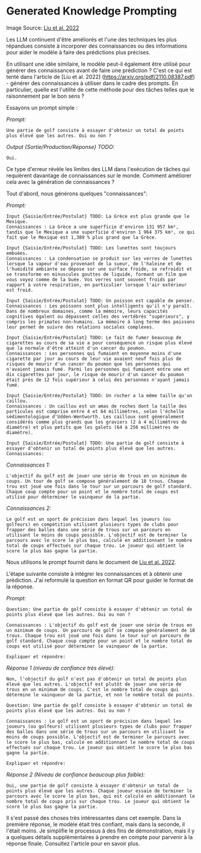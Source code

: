 # Generated Knowledge Prompting


<Screenshot src={GENKNOW} alt="GENKNOW" />

Image Source: [Liu et al. 2022](https://arxiv.org/pdf/2110.08387.pdf)

Les LLM continuent d'être améliorés et l'une des techniques les plus répandues consiste à incorporer des connaissances ou des informations pour aider le modèle à faire des prédictions plus précises.

En utilisant une idée similaire, le modèle peut-il également être utilisé pour générer des connaissances avant de faire une prédiction ? C'est ce qui est tenté dans l'article de [Liu et al. 2022] (https://arxiv.org/pdf/2110.08387.pdf) - générer des connaissances à utiliser dans le cadre des prompts. En particulier, quelle est l'utilité de cette méthode pour des tâches telles que le raisonnement par le bon sens ?

Essayons un prompt simple :

*Prompt:*
```
Une partie de golf consiste à essayer d'obtenir un total de points plus élevé que les autres. Oui ou non ?
```

*Output {Sortie/Production/Réponse} TODO:*
```
Oui.
```

Ce type d'erreur révèle les limites des LLM dans l'exécution de tâches qui requièrent davantage de connaissances sur le monde. Comment améliorer cela avec la génération de connaissances ?

Tout d'abord, nous générons quelques "connaissances":

*Prompt:*
```
Input {Saisie/Entrée/Postulat} TODO: La Grèce est plus grande que le Mexique.
Connaissances : La Grèce a une superficie d'environ 131 957 km², tandis que le Mexique a une superficie d'environ 1 964 375 km², ce qui fait que le Mexique est 1,389 % plus grand que la Grèce.

Input {Saisie/Entrée/Postulat} TODO: Les lunettes sont toujours embuées.
Connaissances : La condensation se produit sur les verres de lunettes lorsque la vapeur d'eau provenant de la sueur, de l'haleine et de l'humidité ambiante se dépose sur une surface froide, se refroidit et se transforme en minuscules gouttes de liquide, formant un film que vous voyez comme de la buée. Vos verres sont souvent froids par rapport à votre respiration, en particulier lorsque l'air extérieur est froid.

Input {Saisie/Entrée/Postulat} TODO: Un poisson est capable de penser.
Connaissances : Les poissons sont plus intelligents qu'il n'y paraît. Dans de nombreux domaines, comme la mémoire, leurs capacités cognitives égalent ou dépassent celles des vertébrés "supérieurs", y compris les primates non-humains. La mémoire à long terme des poissons leur permet de suivre des relations sociales complexes.

Input {Saisie/Entrée/Postulat} TODO: Le fait de fumer beaucoup de cigarettes au cours de sa vie a pour conséquence un risque plus élevé que la normale d'être atteint d'un cancer du poumon.
Connaissances : Les personnes qui fumaient en moyenne moins d'une cigarette par jour au cours de leur vie avaient neuf fois plus de risques de mourir d'un cancer du poumon que les personnes qui n'avaient jamais fumé. Parmi les personnes qui fumaient entre une et dix cigarettes par jour, le risque de mourir d'un cancer du poumon était près de 12 fois supérieur à celui des personnes n'ayant jamais fumé.

Input {Saisie/Entrée/Postulat} TODO: Un rocher a la même taille qu'un caillou.
Connaissances : Un caillou est un amas de roches dont la taille des particules est comprise entre 4 et 64 millimètres, selon l'échelle sédimentologique d'Udden-Wentworth. Les cailloux sont généralement considérés comme plus grands que les graviers (2 à 4 millimètres de diamètre) et plus petits que les galets (64 à 256 millimètres de diamètre).

Input {Saisie/Entrée/Postulat} TODO: Une partie de golf consiste à essayer d'obtenir un total de points plus élevé que les autres.
Connaissances:
```

*Connaissances 1:*
```
L'objectif du golf est de jouer une série de trous en un minimum de coups. Un tour de golf se compose généralement de 18 trous. Chaque trou est joué une fois dans le tour sur un parcours de golf standard. Chaque coup compte pour un point et le nombre total de coups est utilisé pour déterminer le vainqueur de la partie.
```

*Connaissances 2:*
```
Le golf est un sport de précision dans lequel les joueurs (ou golfeurs) en compétition utilisent plusieurs types de clubs pour frapper des balles dans une série de trous sur un parcours en utilisant le moins de coups possible. L'objectif est de terminer le parcours avec le score le plus bas, calculé en additionnant le nombre total de coups effectués sur chaque trou. Le joueur qui obtient le score le plus bas gagne la partie.
```

Nous utilisons le prompt fournit dans le document de [Liu et al. 2022](https://arxiv.org/pdf/2110.08387.pdf).

L'étape suivante consiste à intégrer les connaissances et à obtenir une prédiction. J'ai reformulé la question en format QR pour guider le format de la réponse.

*Prompt:*
```
Question: Une partie de golf consiste à essayer d'obtenir un total de points plus élevé que les autres. Oui ou non ?

Connaissances : L'objectif du golf est de jouer une série de trous en un minimum de coups. Un parcours de golf se compose généralement de 18 trous. Chaque trou est joué une fois dans le tour sur un parcours de golf standard. Chaque coup compte pour un point et le nombre total de coups est utilisé pour déterminer le vainqueur de la partie.

Expliquer et répondre: 
```

*Réponse 1 (niveau de confiance très élevé):*
```
Non, l'objectif du golf n'est pas d'obtenir un total de points plus élevé que les autres. L'objectif est plutôt de jouer une série de trous en un minimum de coups. C'est le nombre total de coups qui détermine le vainqueur de la partie, et non le nombre total de points.
```

```
Question: Une partie de golf consiste à essayer d'obtenir un total de points plus élevé que les autres. Oui ou non ?

Connaissances : Le golf est un sport de précision dans lequel les joueurs (ou golfeurs) utilisent plusieurs types de clubs pour frapper des balles dans une série de trous sur un parcours en utilisant le moins de coups possible. L'objectif est de terminer le parcours avec le score le plus bas, calculé en additionnant le nombre total de coups effectués sur chaque trou. Le joueur qui obtient le score le plus bas gagne la partie.

Expliquer et répondre:
```

*Réponse 2 (Niveau de confiance beaucoup plus faible):*
```
Oui, une partie de golf consiste à essayer d'obtenir un total de points plus élevé que les autres. Chaque joueur essaie de terminer le parcours avec le score le plus bas, qui est calculé en additionnant le nombre total de coups pris sur chaque trou. Le joueur qui obtient le score le plus bas gagne la partie.
```

Il s'est passé des choses très intéressantes dans cet exemple. Dans la première réponse, le modèle était très confiant, mais dans la seconde, il l'était moins. Je simplifie le processus à des fins de démonstration, mais il y a quelques détails supplémentaires à prendre en compte pour parvenir à la réponse finale. Consultez l'article pour en savoir plus.
